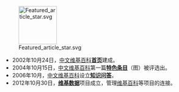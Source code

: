 [[File:Featured_article_star.svg|100px]]
*2002年10月24日，[[中文维基百科|中文维基百科]]'''[[WP:首页|首页]]'''建成。
*2004年10月15日，[[中文维基百科|中文维基百科]]第一篇'''[[WP:特色条目|特色条目]]'''（图）被评选出。
*2006年10月，[[中文维基百科|中文维基百科]]设立'''[[WP:知识问答|知识问答]]'''。
*2012年10月30日，'''[[维基数据|维基数据]]'''项目成立，管理[[维基百科|维基百科]]等项目的连接。